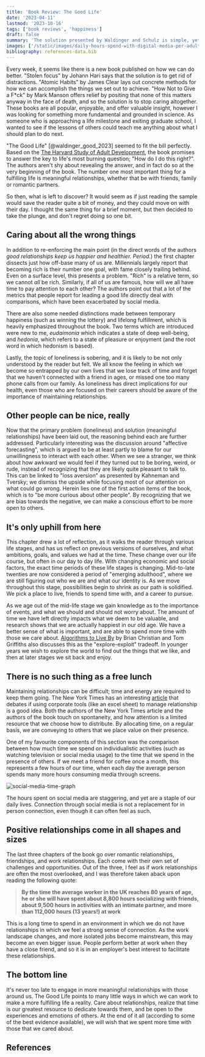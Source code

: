 ```yaml
---
title: 'Book Review: The Good Life'
date: '2023-04-11'
lastmod: '2023-10-16'
tags: ['book reviews', 'happiness']
draft: false
summary: 'The solution presented by Waldinger and Schulz is simple, yet all too easy to forget.'
images: ['/static/images/daily-hours-spend-with-digital-media-per-adult-user.svg']
bibliography: references-data.bib
---
```


Every week, it seems like there is a new book published on how we can do better. "Stolen focus" by Johann Hari says that the solution is to get rid of distractions. "Atomic Habits" by James Clear lays out concrete methods for how we can accomplish the things we set out to achieve. "How Not to Give a F\*ck" by Mark Manson offers relief by positing that none of this matters anyway in the face of death, and so the solution is to stop caring altogether. These books are all popular, enjoyable, and offer valuable insight, however I was looking for something more fundamental and grounded in science. As someone who is approaching a life milestone and exiting graduate school, I wanted to see if the lessons of others could teach me anything about what I should plan to do next.

"The Good Life" [@waldinger_good_2023] seemed to fit the bill perfectly. Based on the [The Harvard Study of Adult Development](https://www.lifespanresearch.org/harvard-study/), the book promises to answer the key to life's most burning question; "How do I do this right?". The authors aren't shy about revealing the answer, and in fact do so at the very beginning of the book. The number one most important thing for a fulfilling life is meaningful relationships, whether that be with friends, family or romantic partners.

So then, what is left to discover? It would seem as if just reading the sample would save the reader quite a bit of money, and they could move on with their day. I thought the same thing for a brief moment, but then decided to take the plunge, and don't regret doing so one bit.

## Caring about all the wrong things

In addition to re-enforcing the main point (in the direct words of the authors _good relationships keep us happier and healthier. Period._) the first chapter dissects just how off-base many of us are. Millennials largely report that becoming rich is their number one goal, with fame closely trailing behind. Even on a surface level, this presents a problem. "Rich" is a relative term, so we cannot _all_ be rich. Similarly, if all of us are famous, how will we all have time to pay attention to each other? The authors point out that a lot of the metrics that people report for leading a good life directly deal with comparisons, which have been exacerbated by social media.

There are also some needed distinctions made between temporary happiness (such as winning the lottery) and lifelong fulfillment, which is heavily emphasized throughout the book. Two terms which are introduced were new to me, _eudaimonia_ which indicates a state of deep well-being, and _hedonia_, which refers to a state of pleasure or enjoyment (and the root word in which hedonism is based).

Lastly, the topic of loneliness is sobering, and it is likely to be not only understood by the reader but felt. We all know the feeling in which we become so entrapped by our own lives that we lose track of time and forget that we haven't connected with a friend in ages, or missed one too many phone calls from our family. As loneliness has direct implications for our health, even those who are focused on their careers should be aware of the importance of maintaining relationships.

## Other people can be nice, really

Now that the primary problem (loneliness) and solution (meaningful relationships) have been laid out, the reasoning behind each are further addressed. Particularly interesting was the discussion around "affective forecasting", which is argued to be at least partly to blame for our unwillingness to interact with each other. When we see a stranger, we think about how awkward we would feel if they turned out to be boring, weird, or rude, instead of recognizing that they are likely quite pleasant to talk to. This can be linked to "loss aversion" as presented by Kahneman and Tversky; we dismiss the upside while focusing most of our attention on what could go wrong. Herein lies one of the first action items of the book, which is to "be more curious about other people". By recognizing that we are bias towards the negative, we can make a conscious effort to be more open to others.

## It's only uphill from here

This chapter drew a lot of reflection, as it walks the reader through various life stages, and has us reflect on previous versions of ourselves, and what ambitions, goals, and values we had at the time. These change over our life course, but often in our day to day life. With changing economic and social factors, the exact time periods of these life stages is changing. Mid-to-late twenties are now considered a period of "emerging adulthood", where we are still figuring out who we are and what our identity is. As we move throughout this stage, possibilities begin to shrink as our path is solidified. We pick a place to live, friends to spend time with, and a career to pursue.

As we age out of the mid-life stage we gain knowledge as to the importance of events, and what we should and should not worry about. The amount of time we have left directly impacts what we deem to be valuable, and research shows that we are actually happiest in our old age. We have a better sense of what is important, and are able to spend more time with those we care about. [Algorithms to Live By](https://algorithmstoliveby.com/) by Brian Christian and Tom Griffiths also discusses this as the "explore-exploit" tradeoff. In younger years we wish to explore the world to find out the things that we like, and then at later stages we sit back and enjoy.

## There is no such thing as a free lunch

Maintaining relationships can be difficult; time and energy are required to keep them going. The New York Times has an interesting [article](https://www.nytimes.com/2023/04/04/style/personal-lives-calendars-spreadsheets.html) that debates if using corporate tools (like an excel sheet) to manage relationship is a good idea. Both the authors of the New York Times article and the authors of the book touch on spontaneity, and how attention is a limited resource that we choose how to distribute. By allocating time, on a regular basis, we are conveying to others that we place value on their presence.

One of my favourite components of this section was the comparison between how much time we spend on individualistic activities (such as watching television or social media usage) to the time that we spend in the presence of others. If we meet a friend for coffee once a month, this represents a few hours of our time, when each day the average person spends many more hours consuming media through screens.

![social-media-time-graph](/static/images/daily-hours-spent-with-digital-media-per-adult-user.svg)

The hours spent on social media are staggering, and yet are a staple of our daily lives. Connection through social media is not a replacement for in person connection, even though it can often feel as such.

## Positive relationships come in all shapes and sizes

The last three chapters of the book go over romantic relationships, friendships, and work relationships. Each come with their own set of challenges and opportunities. Out of the three, I feel as if work relationships are often the most overlooked, and I was therefore taken aback upon reading the following quote:

<blockquote>
  <strong>
    By the time the average worker in the UK reaches 80 years of age, he or she will have spent
    about 8,800 hours socializing with friends, about 9,500 hours in activities with an intimate
    partner, and more than 112,000 hours (13 years!) at work
  </strong>
</blockquote>

This is a long time to spend in an environment in which we do not have relationships
in which we feel a strong sense of connection. As the work landscape changes, and
more isolated jobs become mainstream, this may become an even bigger issue. People
perform better at work when they have a close friend, and so it is in an employer's
best interest to facilitate these relationships.

## The bottom line

It's never too late to engage in more meaningful relationships with those around us. The Good Life points to many little ways in which we can work to make a more fulfilling life a reality. Care about relationships, realize that time is our greatest resource to dedicate towards them, and be open to the experiences and emotions of others. At the end of it all (according to some of the best evidence available), we will wish that we spent more time with those that we cared about.

## References


